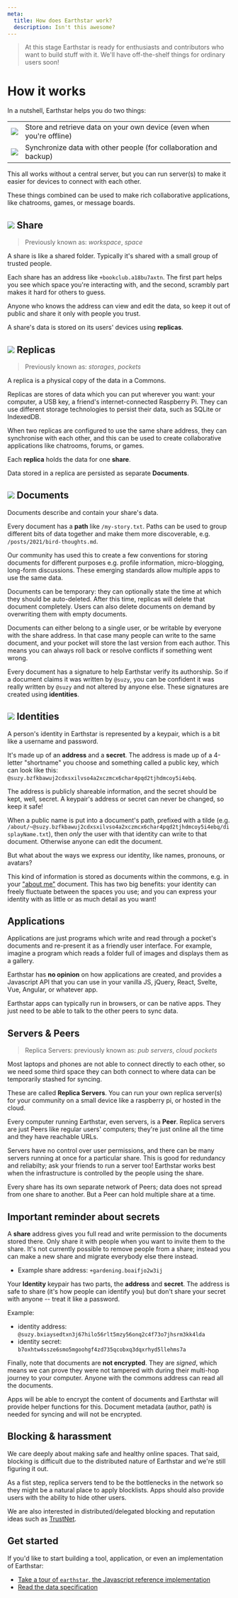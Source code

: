 ```yaml
---
meta:
  title: How does Earthstar work?
  description: Isn't this awesome?
---
```


> At this stage Earthstar is ready for enthusiasts and contributors who want to build stuff with it. We'll have off-the-shelf things for ordinary users soon!

# How it works

In a nutshell, Earthstar helps you do two things:

<table class="border-2">
  <tbody>
    <tr >
      <td class="border-2 p-2 text-center"><img src="/how-it-works/readwrite.svg" class="h-16 w-18 inline-block"/></td>
      <td class="border-2 p-2">Store and retrieve data on your own device (even when you're offline)</td>
    </tr>
    <tr>
      <td class="border-2 p-2"><img src="/how-it-works/sync.svg" class="h-16 inline-block"/></td>
      <td class="border-2 p-2">Synchronize data with other people (for collaboration and backup)</td>
    </tr>
  </tbody>
</table>

This all works without a central server, but you can run server(s) to make it easier for devices to connect with each other.

These things combined can be used to make rich collaborative applications, like chatrooms, games, or message boards.

## <img src="/how-it-works/share.svg" class="inline-block h-7 align-text-top mr-1"/> Share

> Previously known as: *workspace*, *space*

A share is like a shared folder.  Typically it's shared with a small group of trusted people.

Each share has an address like `+bookclub.a18bu7axtn`. The first part helps you see which space you're interacting with, and the second, scrambly part makes it hard for others to guess.

Anyone who knows the address can view and edit the data, so keep it out of public and share it only with people you trust.

A share's data is stored on its users' devices using **replicas**.

## <img src="/how-it-works/replica.svg" class="inline-block w-7 align-baseline mr-1"/> Replicas

> Previously known as: *storages*, *pockets*

A replica is a physical copy of the data in a Commons.

Replicas are stores of data which you can put wherever you want: your computer, a USB key, a friend's internet-connected Raspberry Pi. They can use different storage technologies to persist their data, such as SQLite or IndexedDB.

When two replicas are configured to use the same share address, they can synchronise with each other, and this can be used to create collaborative applications like chatrooms, forums, or games.

Each **replica** holds the data for one **share**.

Data stored in a replica are persisted as separate **Documents**.

## <img src="/how-it-works/doc.svg" class="inline-block h-7 align-text-top mr-1"/> Documents

Documents describe and contain your share's data.

Every document has a **path** like `/my-story.txt`. Paths can be used to group different bits of data together and make them more discoverable, e.g. `/posts/2021/bird-thoughts.md`.

Our community has used this to create a few conventions for storing documents for different purposes e.g. profile information, micro-blogging, long-form discussions.  These emerging standards allow multiple apps to use the same data.

Documents can be temporary: they can optionally state the time at which they should be auto-deleted.  After this time, replicas will delete that document completely.  Users can also delete documents on demand by overwriting them with empty documents.

Documents can either belong to a single user, or be writable by everyone with the share address.  In that case many people can write to the same document, and your pocket will store the last version from each author. This means you can always roll back or resolve conflicts if something went wrong.

Every document has a signature to help Earthstar verify its authorship. So if a document claims it was written by `@suzy`, you can be confident it was really written by `@suzy` and not altered by anyone else. These signatures are created using **identities**.

## <img src="/how-it-works/identity.svg" class="inline-block h-8 align-text-top mr-1"/> Identities

A person's identity in Earthstar is represented by a keypair, which is a bit like a username and password.

It's made up of an **address** and a **secret**. The address is made up of a 4-letter "shortname" you choose and something called a public key, which can look like this: `@suzy.bzfkbawuj2cdxsxilvso4a2xczmcx6char4pqd2tjhdmcoy5i4ebq`.

The address is publicly shareable information, and the secret should be kept, well, secret. A keypair's address or secret can never be changed, so keep it safe!

When a public name is put into a document's path, prefixed with a tilde (e.g. `/about/~@suzy.bzfkbawuj2cdxsxilvso4a2xczmcx6char4pqd2tjhdmcoy5i4ebq/displayName.txt`), then _only_ the user with that identity can write to that document.  Otherwise anyone can edit the document.

But what about the ways we express our identity, like names, pronouns, or avatars?

This kind of information is stored as documents within the commons, e.g. in your ["about me"](https://github.com/earthstar-project/earthstar/wiki/Standard-paths-and-data-formats-used-by-apps#about-author-profile-info) document. This has two big benefits: your identity can freely fluctuate between the spaces you use; and you can express your identity with as little or as much detail as you want!

## Applications

Applications are just programs which write and read through a pocket's documents and re-present it as a friendly user interface. For example, imagine a program which reads a folder full of images and displays them as a gallery.

Earthstar has **no opinion** on how applications are created, and provides a Javascript API that you can use in your vanilla JS, jQuery, React, Svelte, Vue, Angular, or whatever app.

Earthstar apps can typically run in browsers, or can be native apps.  They just need to be able to talk to the other peers to sync data.

## Servers & Peers

> Replica Servers: previously known as: *pub servers*, *cloud pockets*

Most laptops and phones are not able to connect directly to each other, so we need some third space they can both connect to where data can be temporarily stashed for syncing.

These are called **Replica Servers**.  You can run your own replica server(s) for your community on a small device like a raspberry pi, or hosted in the cloud.

Every computer running Earthstar, even servers, is a **Peer**.  Replica servers are just Peers like regular users' computers; they're just online all the time and they have reachable URLs.

Servers have no control over user permissions, and there can be many servers running at once for a particular share.  This is good for redundancy and reliabilty; ask your friends to run a server too!  Earthstar works best when the infrastructure is controlled by the people using the share.

Every share has its own separate network of Peers; data does not spread from one share to another.  But a Peer can hold multiple share at a time.

## Important reminder about secrets

A **share** address gives you full read and write permission to the documents stored there.  Only share it with people when you want to invite them to the share.  It's not currently possible to remove people from a share; instead you can make a new share and migrate everybody else there instead.

* Example share address: `+gardening.boaifjo2w3ij`

Your **Identity** keypair has two parts, the **address** and **secret**.  The address is safe to share (it's how people can identify you) but don't share your secret with anyone -- treat it like a password.

Example:

* identity address: `@suzy.bxiaysedtxn3j67hilo56rlt5mzy56onq2c4f73o7jhsrm3kk4lda`
* identity secret: `b7oxhtw4ssze6smo5mgoohgf4zd735qcobxq3dqxrhyd5llehms7a`

Finally, note that documents are **not encrypted**.  They are *signed*, which means we can prove they were not tampered with during their multi-hop journey to your computer.  Anyone with the commons address can read all the documents.

Apps will be able to encrypt the content of documents and Earthstar will provide helper functions for this.  Document metadata (author, path) is needed for syncing and will not be encrypted.

## Blocking & harassment

We care deeply about making safe and healthy online spaces.  That said, blocking is difficult due to the distributed nature of Earthstar and we're still figuring it out.

As a fist step, replica servers tend to be the bottlenecks in the network so they might be a natural place to apply blocklists.  Apps should also provide users with the ability to hide other users.

We are also interested in distributed/delegated blocking and reputation ideas such as [TrustNet](https://cblgh.org/dl/trustnet-cblgh.pdf).

## Get started

If you'd like to start building a tool, application, or even an implementation of Earthstar:

- [Take a tour of `earthstar`, the Javascript reference implementation](/docs/api-tour)
- [Read the data specification](/specs/data-spec)